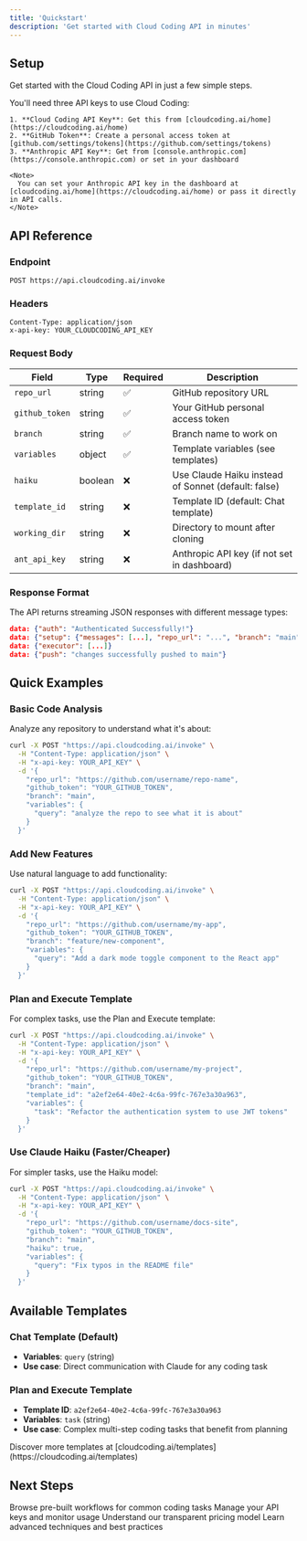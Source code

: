 ```yaml
---
title: 'Quickstart'
description: 'Get started with Cloud Coding API in minutes'
---
```


## Setup

Get started with the Cloud Coding API in just a few simple steps.

<AccordionGroup>
  <Accordion icon="key" title="Get your API keys">
    You'll need three API keys to use Cloud Coding:

    1. **Cloud Coding API Key**: Get this from [cloudcoding.ai/home](https://cloudcoding.ai/home)
    2. **GitHub Token**: Create a personal access token at [github.com/settings/tokens](https://github.com/settings/tokens)
    3. **Anthropic API Key**: Get from [console.anthropic.com](https://console.anthropic.com) or set in your dashboard

    <Note>
      You can set your Anthropic API key in the dashboard at [cloudcoding.ai/home](https://cloudcoding.ai/home) or pass it directly in API calls.
    </Note>
  </Accordion>
</AccordionGroup>

## API Reference

### Endpoint
```
POST https://api.cloudcoding.ai/invoke
```

### Headers
```
Content-Type: application/json
x-api-key: YOUR_CLOUDCODING_API_KEY
```

### Request Body

| Field | Type | Required | Description |
|-------|------|----------|-------------|
| `repo_url` | string | ✅ | GitHub repository URL |
| `github_token` | string | ✅ | Your GitHub personal access token |
| `branch` | string | ✅ | Branch name to work on |
| `variables` | object | ✅ | Template variables (see templates) |
| `haiku` | boolean | ❌ | Use Claude Haiku instead of Sonnet (default: false) |
| `template_id` | string | ❌ | Template ID (default: Chat template) |
| `working_dir` | string | ❌ | Directory to mount after cloning |
| `ant_api_key` | string | ❌ | Anthropic API key (if not set in dashboard) |

### Response Format

The API returns streaming JSON responses with different message types:

```json
data: {"auth": "Authenticated Successfully!"}
data: {"setup": {"messages": [...], "repo_url": "...", "branch": "main"}}
data: {"executor": [...]}
data: {"push": "changes successfully pushed to main"}
```

## Quick Examples

### Basic Code Analysis

Analyze any repository to understand what it's about:

```bash
curl -X POST "https://api.cloudcoding.ai/invoke" \
  -H "Content-Type: application/json" \
  -H "x-api-key: YOUR_API_KEY" \
  -d '{
    "repo_url": "https://github.com/username/repo-name",
    "github_token": "YOUR_GITHUB_TOKEN",
    "branch": "main",
    "variables": {
      "query": "analyze the repo to see what it is about"
    }
  }'
```

### Add New Features

Use natural language to add functionality:

```bash
curl -X POST "https://api.cloudcoding.ai/invoke" \
  -H "Content-Type: application/json" \
  -H "x-api-key: YOUR_API_KEY" \
  -d '{
    "repo_url": "https://github.com/username/my-app",
    "github_token": "YOUR_GITHUB_TOKEN",
    "branch": "feature/new-component",
    "variables": {
      "query": "Add a dark mode toggle component to the React app"
    }
  }'
```

### Plan and Execute Template

For complex tasks, use the Plan and Execute template:

```bash
curl -X POST "https://api.cloudcoding.ai/invoke" \
  -H "Content-Type: application/json" \
  -H "x-api-key: YOUR_API_KEY" \
  -d '{
    "repo_url": "https://github.com/username/my-project",
    "github_token": "YOUR_GITHUB_TOKEN",
    "branch": "main",
    "template_id": "a2ef2e64-40e2-4c6a-99fc-767e3a30a963",
    "variables": {
      "task": "Refactor the authentication system to use JWT tokens"
    }
  }'
```

### Use Claude Haiku (Faster/Cheaper)

For simpler tasks, use the Haiku model:

```bash
curl -X POST "https://api.cloudcoding.ai/invoke" \
  -H "Content-Type: application/json" \
  -H "x-api-key: YOUR_API_KEY" \
  -d '{
    "repo_url": "https://github.com/username/docs-site",
    "github_token": "YOUR_GITHUB_TOKEN",
    "branch": "main",
    "haiku": true,
    "variables": {
      "query": "Fix typos in the README file"
    }
  }'
```

## Available Templates

### Chat Template (Default)
- **Variables**: `query` (string)
- **Use case**: Direct communication with Claude for any coding task

### Plan and Execute Template
- **Template ID**: `a2ef2e64-40e2-4c6a-99fc-767e3a30a963`
- **Variables**: `task` (string)
- **Use case**: Complex multi-step coding tasks that benefit from planning

<Note>
  Discover more templates at [cloudcoding.ai/templates](https://cloudcoding.ai/templates)
</Note>

## Next Steps

<CardGroup>

<Card title="Explore Templates" icon="template" href="https://cloudcoding.ai/templates">
  Browse pre-built workflows for common coding tasks
</Card>

<Card title="Dashboard" icon="chart-line" href="https://cloudcoding.ai/home">
  Manage your API keys and monitor usage
</Card>

<Card title="Pricing" icon="credit-card" href="/pricing">
  Understand our transparent pricing model
</Card>

<Card title="Advanced Usage" icon="graduation-cap" href="/development">
  Learn advanced techniques and best practices
</Card>

</CardGroup>
